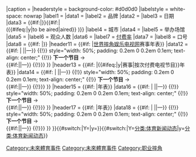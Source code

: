 <includeonly>{{Infobox
|above       = {{{name|}}}
|image       = {{#invoke:InfoboxImage|InfoboxImage|image={{{image|}}}|size={{{image_size|}}}|sizedefault=frameless|alt={{{alt|}}}|suppressplaceholder=yes}}
|caption     = {{{caption|}}}
|headerstyle = background-color: #d0d0d0
|labelstyle  = white-space: nowrap
|label1      = {{tsl|en|Professional wrestling promotion|职业摔角联盟|联盟}}
|data1       = {{{promotion|}}}
|label2      = 品牌
|data2       = {{{brand|}}}
|label3      = 日期
|data3       = {{#if:{{{date|}}}|{{{date}}}}}{{#if:{{{date_aired|}}}|<br/>({{#ifeq:{{lc:{{{future|}}}}}|y|to be aired|aired}} {{{date_aired}}})}}
|label4      = 城市
|data4       = {{{city|}}}
|label5      = 举办场馆
|data5       = {{{venue|}}}
|label6      = 观众人数
|data6       = {{{attendance|}}}
|label7      = [[按次付费电视|付费率]]
|data7       = {{{buyrate|}}}	
|label8      = 口号
|data8       = {{#if:{{{tagline|}}} |''{{{tagline}}}''}}
|header11    = {{#if: {{{wwenlast|}}}{{{wwennext|}}}|[[世界摔角娱乐电视网]]赛事年表}}
|data12      = {{#if: {{{wwenlast|}}}{{{wwennext|}}}|
{{{!}} style="width:100%;"
{{!}} style="width: 50%; padding: 0.2em 0.1em 0.2em 0; text-align: center;" {{!}} ←&nbsp;'''上一个节目'''<br />{{#if:{{{wwenlast|}}}|{{{wwenlast|}}}|&mdash;}}
{{!}} style="width: 50%; padding: 0.2em 0 0.2em 0.1em; text-align: center;" {{!}} '''下一个节目'''&nbsp;→<br />{{#if:{{{wwennext|}}}|{{{wwennext|}}}|&mdash;}}
{{!}}} }}
|header13    = {{#if: {{{lastevent|}}}{{{nextevent|}}}|{{#ifeq:{{lc:{{{liveevent|}}}}}|y|赛事|按次付费电视节目}}年表}}
|data14      = {{#if: {{{lastevent|}}}{{{nextevent|}}}|
{{{!}} style="width:100%;"
{{!}} style="width: 50%; padding: 0.2em 0.1em 0.2em 0; text-align: center;" {{!}} ←&nbsp;'''上一个节目'''<br />{{#if:{{{lastevent|}}}|{{{lastevent|}}}|&mdash;}}
{{!}} style="width: 50%; padding: 0.2em 0 0.2em 0.1em; text-align: center;" {{!}} '''下一个节目'''&nbsp;→<br />{{#if:{{{nextevent|}}}|{{{nextevent|}}}|&mdash;}}
{{!}}} }}
|header15    = {{#if: {{{lastevent2|}}}{{{nextevent2|}}}|{{{event}}}年表}}
|data16      = {{#if: {{{lastevent2|}}}{{{nextevent2|}}}|
{{{!}} style="width:100%;"
{{!}} style="width: 50%; padding: 0.2em 0.1em 0.2em 0; text-align: center;" {{!}} ←&nbsp;'''上一个节目'''<br />{{#if:{{{lastevent2|}}}|{{{lastevent2|}}}|&mdash;}}
{{!}} style="width: 50%; padding: 0.2em 0 0.2em 0.1em; text-align: center;" {{!}} '''下一个节目'''&nbsp;→<br />{{#if:{{{nextevent2|}}}|{{{nextevent2|}}}|&mdash;}}
{{!}}} }}
|header17    = {{#if: {{{lastevent3|}}}{{{nextevent3|}}}|{{{event2}}}年表}}
|data18      = {{#if: {{{lastevent3|}}}{{{nextevent3|}}}|
{{{!}} style="width:100%;"
{{!}} style="width: 50%; padding: 0.2em 0.1em 0.2em 0; text-align: center;" {{!}} ←&nbsp;'''上一个节目'''<br />{{#if:{{{lastevent3|}}}|{{{lastevent3|}}}|&mdash;}}
{{!}} style="width: 50%; padding: 0.2em 0 0.2em 0.1em; text-align: center;" {{!}} '''下一个节目'''&nbsp;→<br />{{#if:{{{nextevent3|}}}|{{{nextevent3|}}}|&mdash;}}
{{!}}} }}
}}{{#switch:{{{future}}}|Y=[[Category:未來體育事件]]|y=[[Category:未來體育事件]]}}{{#switch:{{{current}}}|Y=[[分类:体育新闻动态]]|y=[[分类:体育新闻动态]]}}
</includeonly><noinclude>{{Documentation}}</noinclude>

[[Category:职业摔角]]